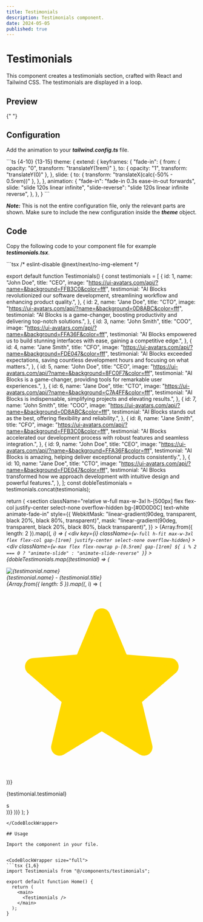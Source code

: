 ```yaml
---
title: Testimonials
description: Testimonials component.
date: 2024-05-05
published: true
---
```


# Testimonials

This component creates a testimonials section, crafted with React and Tailwind CSS. The testimonials are displayed in a loop.

## Preview

<ComponentPreview name="testimonials" />{" "}

## Configuration

Add the animation to your **_tailwind.config.ts_** file.

<CodeBlockWrapper size="full">
```ts {4-10} {13-15}
  theme: {
    extend: {
      keyframes: {
        "fade-in": {
          from: { opacity: "0", transform: "translateY(1rem)" },
          to: { opacity: "1", transform: "translateY(0)" },
        },
        slide: {
          to: { transform: "translateX(calc(-50% - 0.5rem))" },
        },
      },
      animation: {
        "fade-in": "fade-in 0.3s ease-in-out forwards",
        slide: "slide 120s linear infinite",
        "slide-reverse": "slide 120s linear infinite reverse",
      },
    },
  }
```
</CodeBlockWrapper>

**_Note:_** This is not the entire configuration file, only the relevant parts are shown. Make sure to include the new configuration inside the **_theme_** object.

## Code

Copy the following code to your component file for example **_testimonials.tsx_**.

<CodeBlockWrapper size="wrapper">
```tsx
/* eslint-disable @next/next/no-img-element */

export default function Testimonials() {
  const testimonials = [
    {
      id: 1,
      name: "John Doe",
      title: "CEO",
      image: "https://ui-avatars.com/api/?name=&background=FFB3C0&color=fff",
      testimonial:
        "AI Blocks revolutionized our software development, streamlining workflow and enhancing product quality.",
    },
    {
      id: 2,
      name: "Jane Doe",
      title: "CTO",
      image: "https://ui-avatars.com/api/?name=&background=0D8ABC&color=fff",
      testimonial:
        "AI Blocks is a game-changer, boosting productivity and delivering top-notch solutions.",
    },
    {
      id: 3,
      name: "John Smith",
      title: "COO",
      image: "https://ui-avatars.com/api/?name=&background=FFA36F&color=fff",
      testimonial:
        "AI Blocks empowered us to build stunning interfaces with ease, gaining a competitive edge.",
    },
    {
      id: 4,
      name: "Jane Smith",
      title: "CFO",
      image: "https://ui-avatars.com/api/?name=&background=FDE047&color=fff",
      testimonial:
        "AI Blocks exceeded expectations, saving countless development hours and focusing on what matters.",
    },
    {
      id: 5,
      name: "John Doe",
      title: "CEO",
      image: "https://ui-avatars.com/api/?name=&background=8FC0F7&color=fff",
      testimonial:
        "AI Blocks is a game-changer, providing tools for remarkable user experiences.",
    },
    {
      id: 6,
      name: "Jane Doe",
      title: "CTO",
      image: "https://ui-avatars.com/api/?name=&background=C7A4FF&color=fff",
      testimonial:
        "AI Blocks is indispensable, simplifying projects and elevating results.",
    },
    {
      id: 7,
      name: "John Smith",
      title: "COO",
      image: "https://ui-avatars.com/api/?name=&background=0D8ABC&color=fff",
      testimonial:
        "AI Blocks stands out as the best, offering flexibility and reliability.",
    },
    {
      id: 8,
      name: "Jane Smith",
      title: "CFO",
      image: "https://ui-avatars.com/api/?name=&background=FFB3C0&color=fff",
      testimonial:
        "AI Blocks accelerated our development process with robust features and seamless integration.",
    },
    {
      id: 9,
      name: "John Doe",
      title: "CEO",
      image: "https://ui-avatars.com/api/?name=&background=FFA36F&color=fff",
      testimonial:
        "AI Blocks is amazing, helping deliver exceptional products consistently.",
    },
    {
      id: 10,
      name: "Jane Doe",
      title: "CTO",
      image: "https://ui-avatars.com/api/?name=&background=FDE047&color=fff",
      testimonial:
        "AI Blocks transformed how we approach development with intuitive design and powerful features.",
    },
  ];
  const dobleTestimonials = testimonials.concat(testimonials);

  return (
    <section
      className="relative w-full max-w-3xl h-[500px] flex flex-col justify-center select-none overflow-hidden bg-[#0D0D0C] text-white animate-fade-in"
      style={{
        WebkitMask:
          "linear-gradient(90deg, transparent, black 20%, black 80%, transparent)",
        mask: "linear-gradient(90deg, transparent, black 20%, black 80%, black transparent)",
      }}
    >
      {Array.from({ length: 2 }).map((_, i) => (
        <div
          key={i}
          className={`w-full h-fit max-w-3xl flex flex-col gap-[1rem] justify-center select-none overflow-hidden`}
        >
          <div
            className={`w-max flex flex-nowrap p-[0.5rem] gap-[1rem] ${
              i % 2 === 0 ? "animate-slide" : "animate-slide-reverse"
            }`}
          >
            {dobleTestimonials.map((testimonial) => (
              <div
                key={testimonial.id}
                className="w-[330px] flex flex-col items-center gap-2 justify-center border bg-[#10100F] border-[#303030] rounded-[1rem] p-2"
              >
                <div className="w-full items-center flex gap-2">
                  <div className="relative flex justify-center items-center h-10 w-10 shrink-0 overflow-hidden rounded-full">
                    <img
                      src={testimonial.image}
                      alt={testimonial.name}
                      loading="eager"
                      className="aspect-square h-full w-full"
                    />
                  </div>
                  <div className="flex flex-col">
                    <span className="text-sm font-semibold">
                      {testimonial.name} - {testimonial.title}
                    </span>
                    <div className="flex gap-1">
                      {Array.from({ length: 5 }).map((_, i) => (
                        <svg
                          key={i}
                          fill="#ffd900"
                          viewBox="0 0 24 24"
                          strokeWidth={1.5}
                          stroke="#ffd900"
                          className="w-4 h-4"
                        >
                          <path
                            strokeLinecap="round"
                            strokeLinejoin="round"
                            d="M11.48 3.499a.562.562 0 0 1 1.04 0l2.125 5.111a.563.563 0 0 0 .475.345l5.518.442c.499.04.701.663.321.988l-4.204 3.602a.563.563 0 0 0-.182.557l1.285 5.385a.562.562 0 0 1-.84.61l-4.725-2.885a.562.562 0 0 0-.586 0L6.982 20.54a.562.562 0 0 1-.84-.61l1.285-5.386a.562.562 0 0 0-.182-.557l-4.204-3.602a.562.562 0 0 1 .321-.988l5.518-.442a.563.563 0 0 0 .475-.345L11.48 3.5Z"
                          />
                        </svg>
                      ))}
                    </div>
                  </div>
                </div>
                <div className="h-full flex justify-start">
                  <p className="text-xs font-medium">
                    {testimonial.testimonial}
                  </p>
                </div>s
              </div>
            ))}
          </div>
        </div>
      ))}
    </section>
  );
}
````
</CodeBlockWrapper>

## Usage

Import the component in your file.


<CodeBlockWrapper size="full">
```tsx {1,6}
import Testimonials from "@/components/testimonials";

export default function Home() {
  return (
    <main>
      <Testimonials />
    </main>
  );
}
````
</CodeBlockWrapper>